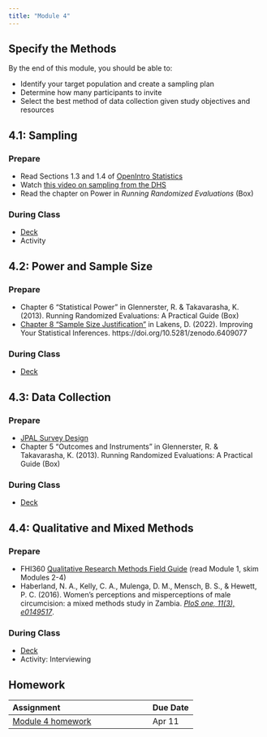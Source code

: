 ```yaml
---
title: "Module 4"
---
```


## Specify the Methods

By the end of this module, you should be able to:

* Identify your target population and create a sampling plan
* Determine how many participants to invite
* Select the best method of data collection given study objectives and resources

## 4.1: Sampling

### Prepare

* Read Sections 1.3 and 1.4 of [OpenIntro Statistics](https://www.openintro.org/redirect.php?go=os4_tablet&referrer=/stat/os4.php){target="_blank"}
* Watch [this video on sampling from the DHS](https://youtu.be/DD5npelwh80){target="_blank"}
* Read the chapter on Power in *Running Randomized Evaluations* (Box)

### During Class

* [Deck](https://drive.google.com/file/d/1m1gS02bcE70CIU7O18-lpPo2eAZH-4jJ/view?usp=share_link)
* Activity

## 4.2: Power and Sample Size

### Prepare

* Chapter 6 "Statistical Power" in Glennerster, R. & Takavarasha, K. (2013). Running Randomized Evaluations: A Practical Guide (Box)
* [Chapter 8 "Sample Size Justification"](https://lakens.github.io/statistical_inferences/power.html) in Lakens, D. (2022). Improving Your Statistical Inferences. https://doi.org/10.5281/zenodo.6409077

### During Class

* [Deck](https://drive.google.com/file/d/1m1gS02bcE70CIU7O18-lpPo2eAZH-4jJ/view?usp=share_link)

## 4.3: Data Collection

### Prepare

* [JPAL Survey Design](https://www.povertyactionlab.org/resource/survey-design)
* Chapter 5 "Outcomes and Instruments" in Glennerster, R. & Takavarasha, K. (2013). Running Randomized Evaluations: A Practical Guide (Box)

### During Class

* [Deck](https://drive.google.com/file/d/13byszG_4R2yhYG8xVczDeGYNr1IXv15V/view?usp=share_link)

## 4.4: Qualitative and Mixed Methods

### Prepare

* FHI360 [Qualitative Research Methods Field Guide](https://www.fhi360.org/resource/qualitative-research-methods-data-collectors-field-guide) (read Module 1, skim Modules 2-4)
* Haberland, N. A., Kelly, C. A., Mulenga, D. M., Mensch, B. S., & Hewett, P. C. (2016). Women’s perceptions and misperceptions of male circumcision: a mixed methods study in Zambia. [*PloS one, 11(3), e0149517*](https://journals.plos.org/plosone/article?id=10.1371/journal.pone.0149517).

### During Class

* [Deck](https://drive.google.com/file/d/1h29_4gxk7AlYDZsfx1AOACxID7bNdW5m/view?usp=share_link)
* Activity: Interviewing

## Homework

| Assignment                    | Due Date |
|:------------------------------|:---------|
| [Module 4 homework](https://docs.google.com/document/d/1QL3fNAflkj74Cs-RKew4Xk2s-jNIzThgoDHs50nmD0U/edit?usp=sharing){target="_blank"}            | Apr 11      |


